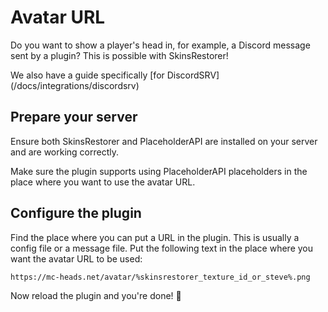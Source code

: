 
# Avatar URL

Do you want to show a player's head in, for example, a Discord message sent by a plugin? This is possible with SkinsRestorer!

<Callout type="info" emoji="ℹ️">
    We also have a guide specifically [for DiscordSRV](/docs/integrations/discordsrv)
</Callout>

## Prepare your server

Ensure both SkinsRestorer and PlaceholderAPI are installed on your server and are working correctly.

Make sure the plugin supports using PlaceholderAPI placeholders in the place where you want to use the avatar URL.

## Configure the plugin

Find the place where you can put a URL in the plugin. This is usually a config file or a message file.
Put the following text in the place where you want the avatar URL to be used:

`https://mc-heads.net/avatar/%skinsrestorer_texture_id_or_steve%.png`

Now reload the plugin and you're done! 🎉
